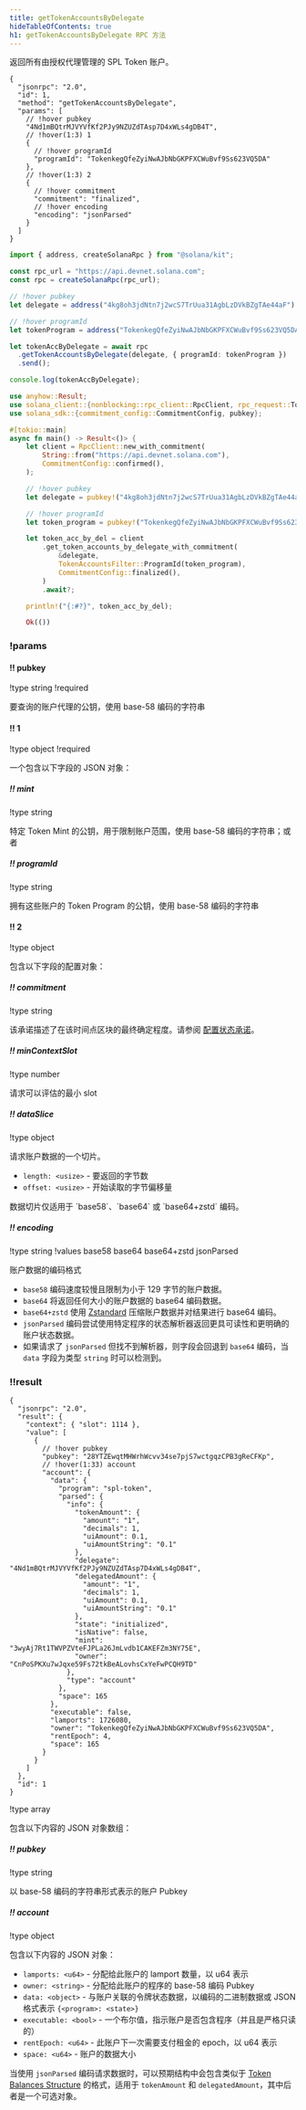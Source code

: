 ```yaml
---
title: getTokenAccountsByDelegate
hideTableOfContents: true
h1: getTokenAccountsByDelegate RPC 方法
---
```


返回所有由授权代理管理的 SPL Token 账户。

<APIMethod>

```jsonc !!request curl
{
  "jsonrpc": "2.0",
  "id": 1,
  "method": "getTokenAccountsByDelegate",
  "params": [
    // !hover pubkey
    "4Nd1mBQtrMJVYVfKf2PJy9NZUZdTAsp7D4xWLs4gDB4T",
    // !hover(1:3) 1
    {
      // !hover programId
      "programId": "TokenkegQfeZyiNwAJbNbGKPFXCWuBvf9Ss623VQ5DA"
    },
    // !hover(1:3) 2
    {
      // !hover commitment
      "commitment": "finalized",
      // !hover encoding
      "encoding": "jsonParsed"
    }
  ]
}
```

```ts !!request title="Kit"
import { address, createSolanaRpc } from "@solana/kit";

const rpc_url = "https://api.devnet.solana.com";
const rpc = createSolanaRpc(rpc_url);

// !hover pubkey
let delegate = address("4kg8oh3jdNtn7j2wcS7TrUua31AgbLzDVkBZgTAe44aF");

// !hover programId
let tokenProgram = address("TokenkegQfeZyiNwAJbNbGKPFXCWuBvf9Ss623VQ5DA");

let tokenAccByDelegate = await rpc
  .getTokenAccountsByDelegate(delegate, { programId: tokenProgram })
  .send();

console.log(tokenAccByDelegate);
```

```rs !!request title="Rust"
use anyhow::Result;
use solana_client::{nonblocking::rpc_client::RpcClient, rpc_request::TokenAccountsFilter};
use solana_sdk::{commitment_config::CommitmentConfig, pubkey};

#[tokio::main]
async fn main() -> Result<()> {
    let client = RpcClient::new_with_commitment(
        String::from("https://api.devnet.solana.com"),
        CommitmentConfig::confirmed(),
    );

    // !hover pubkey
    let delegate = pubkey!("4kg8oh3jdNtn7j2wcS7TrUua31AgbLzDVkBZgTAe44aF");

    // !hover programId
    let token_program = pubkey!("TokenkegQfeZyiNwAJbNbGKPFXCWuBvf9Ss623VQ5DA");

    let token_acc_by_del = client
        .get_token_accounts_by_delegate_with_commitment(
            &delegate,
            TokenAccountsFilter::ProgramId(token_program),
            CommitmentConfig::finalized(),
        )
        .await?;

    println!("{:#?}", token_acc_by_del);

    Ok(())
```

### !params

#### !! pubkey

!type string
!required

要查询的账户代理的公钥，使用 base-58 编码的字符串

#### !! 1

!type object
!required

一个包含以下字段的 JSON 对象：

##### !! mint

!type string

特定 Token Mint 的公钥，用于限制账户范围，使用 base-58 编码的字符串；或者

##### !! programId

!type string

拥有这些账户的 Token Program 的公钥，使用 base-58 编码的字符串

#### !! 2

!type object

包含以下字段的配置对象：

##### !! commitment

!type string

该承诺描述了在该时间点区块的最终确定程度。请参阅
[配置状态承诺](/docs/rpc#configuring-state-commitment)。

##### !! minContextSlot

!type number

请求可以评估的最小 slot

##### !! dataSlice

!type object

请求账户数据的一个切片。

- `length: <usize>` - 要返回的字节数
- `offset: <usize>` - 开始读取的字节偏移量

<Callout type="info">
  数据切片仅适用于 `base58`、`base64` 或 `base64+zstd` 编码。
</Callout>

##### !! encoding

!type string
!values base58 base64 base64+zstd jsonParsed

账户数据的编码格式

- `base58` 编码速度较慢且限制为小于 129 字节的账户数据。
- `base64` 将返回任何大小的账户数据的 base64 编码数据。
- `base64+zstd` 使用 [Zstandard](https://facebook.github.io/zstd/)
  压缩账户数据并对结果进行 base64 编码。
- `jsonParsed`
  编码尝试使用特定程序的状态解析器返回更具可读性和更明确的账户状态数据。
- 如果请求了 `jsonParsed` 但找不到解析器，则字段会回退到 `base64` 编码，当
  `data` 字段为类型 `string` 时可以检测到。

### !!result

```jsonc !response
{
  "jsonrpc": "2.0",
  "result": {
    "context": { "slot": 1114 },
    "value": [
      {
        // !hover pubkey
        "pubkey": "28YTZEwqtMHWrhWcvv34se7pjS7wctgqzCPB3gReCFKp",
        // !hover(1:33) account
        "account": {
          "data": {
            "program": "spl-token",
            "parsed": {
              "info": {
                "tokenAmount": {
                  "amount": "1",
                  "decimals": 1,
                  "uiAmount": 0.1,
                  "uiAmountString": "0.1"
                },
                "delegate": "4Nd1mBQtrMJVYVfKf2PJy9NZUZdTAsp7D4xWLs4gDB4T",
                "delegatedAmount": {
                  "amount": "1",
                  "decimals": 1,
                  "uiAmount": 0.1,
                  "uiAmountString": "0.1"
                },
                "state": "initialized",
                "isNative": false,
                "mint": "3wyAj7Rt1TWVPZVteFJPLa26JmLvdb1CAKEFZm3NY75E",
                "owner": "CnPoSPKXu7wJqxe59Fs72tkBeALovhsCxYeFwPCQH9TD"
              },
              "type": "account"
            },
            "space": 165
          },
          "executable": false,
          "lamports": 1726080,
          "owner": "TokenkegQfeZyiNwAJbNbGKPFXCWuBvf9Ss623VQ5DA",
          "rentEpoch": 4,
          "space": 165
        }
      }
    ]
  },
  "id": 1
}
```

!type array

包含以下内容的 JSON 对象数组：

##### !! pubkey

!type string

以 base-58 编码的字符串形式表示的账户 Pubkey

##### !! account

!type object

包含以下内容的 JSON 对象：

- `lamports: <u64>` - 分配给此账户的 lamport 数量，以 u64 表示
- `owner: <string>` - 分配给此账户的程序的 base-58 编码 Pubkey
- `data: <object>` - 与账户关联的令牌状态数据，以编码的二进制数据或 JSON 格式表示
  `{<program>: <state>}`
- `executable: <bool>` - 一个布尔值，指示账户是否包含程序（并且是严格只读的）
- `rentEpoch: <u64>` - 此账户下一次需要支付租金的 epoch，以 u64 表示
- `space: <u64>` - 账户的数据大小

当使用 `jsonParsed` 编码请求数据时，可以预期结构中会包含类似于
[Token Balances Structure](/docs/rpc/json-structures#token-balances)
的格式，适用于 `tokenAmount` 和 `delegatedAmount`，其中后者是一个可选对象。

</APIMethod>
